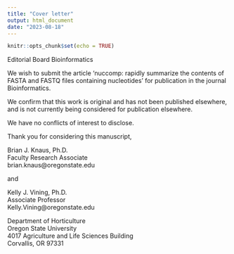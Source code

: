 ```yaml
---
title: "Cover letter"
output: html_document
date: "2023-08-18"
---
```


```r
knitr::opts_chunk$set(echo = TRUE)
```


Editorial Board
Bioinformatics


We wish to submit the article 'nuccomp: rapidly summarize the contents of FASTA and FASTQ files containing nucleotides' for publication in the journal Bioinformatics.

We confirm that this work is original and has not been published elsewhere, and is not currently being considered for publication elsewhere.




We have no conflicts of interest to disclose.

Thank you for considering this manuscript,

Brian J. Knaus, Ph.D.    
Faculty Research Associate    
brian.knaus@oregonstate.edu    

and

Kelly J. Vining, Ph.D.    
Associate Professor    
Kelly.Vining@oregonstate.edu    

Department of Horticulture    
Oregon State University    
4017 Agriculture and Life Sciences Building    
Corvallis, OR 97331    



